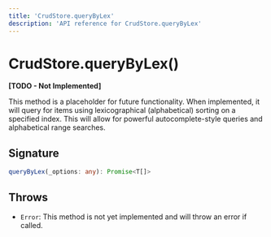 ```yaml
---
title: 'CrudStore.queryByLex'
description: 'API reference for CrudStore.queryByLex'
---
```


# CrudStore.queryByLex()

**[TODO - Not Implemented]**

This method is a placeholder for future functionality. When implemented, it will query for items using lexicographical (alphabetical) sorting on a specified index. This will allow for powerful autocomplete-style queries and alphabetical range searches.

## Signature

```ts
queryByLex(_options: any): Promise<T[]>
```

## Throws

- `Error`: This method is not yet implemented and will throw an error if called.
